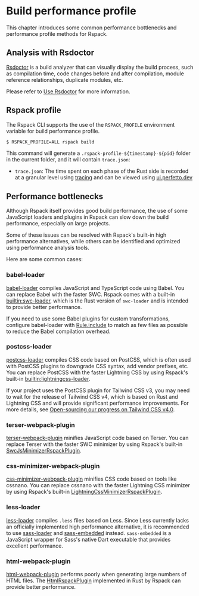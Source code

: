 # Build performance profile

This chapter introduces some common performance bottlenecks and performance profile methods for Rspack.

## Analysis with Rsdoctor

[Rsdoctor](https://rsdoctor.dev/) is a build analyzer that can visually display the build process, such as compilation time, code changes before and after compilation, module reference relationships, duplicate modules, etc.

Please refer to [Use Rsdoctor](/guide/optimization/use-rsdoctor) for more information.

## Rspack profile

The Rspack CLI supports the use of the `RSPACK_PROFILE` environment variable for build performance profile.

```sh
$ RSPACK_PROFILE=ALL rspack build
```

This command will generate a `.rspack-profile-${timestamp}-${pid}` folder in the current folder, and it will contain `trace.json`:

- `trace.json`: The time spent on each phase of the Rust side is recorded at a granular level using [tracing](https://github.com/tokio-rs/tracing) and can be viewed using [ui.perfetto.dev](https://ui.perfetto.dev/)

## Performance bottlenecks

Although Rspack itself provides good build performance, the use of some JavaScript loaders and plugins in Rspack can slow down the build performance, especially on large projects.

Some of these issues can be resolved with Rspack's built-in high performance alternatives, while others can be identified and optimized using performance analysis tools.

Here are some common cases:

### babel-loader

[babel-loader](https://github.com/babel/babel-loader) compiles JavaScript and TypeScript code using Babel. You can replace Babel with the faster SWC. Rspack comes with a built-in [builtin:swc-loader](/guide/features/builtin-swc-loader), which is the Rust version of `swc-loader` and is intended to provide better performance.

If you need to use some Babel plugins for custom transformations, configure babel-loader with [Rule.include](/config/module#ruleinclude) to match as few files as possible to reduce the Babel compilation overhead.

### postcss-loader

[postcss-loader](https://github.com/postcss/postcss-loader) compiles CSS code based on PostCSS, which is often used with PostCSS plugins to downgrade CSS syntax, add vendor prefixes, etc. You can replace PostCSS with the faster Lightning CSS by using Rspack's built-in [builtin:lightningcss-loader](/guide/features/builtin-lightningcss-loader).

If your project uses the PostCSS plugin for Tailwind CSS v3, you may need to wait for the release of Tailwind CSS v4, which is based on Rust and Lightning CSS and will provide significant performance improvements. For more details, see [Open-sourcing our progress on Tailwind CSS v4.0](https://tailwindcss.com/blog/tailwindcss-v4-alpha).

### terser-webpack-plugin

[terser-webpack-plugin](https://github.com/webpack-contrib/terser-webpack-plugin) minifies JavaScript code based on Terser. You can replace Terser with the faster SWC minimizer by using Rspack's built-in [SwcJsMinimizerRspackPlugin](/plugins/rspack/swc-js-minimizer-rspack-plugin).

### css-minimizer-webpack-plugin

[css-minimizer-webpack-plugin](https://github.com/webpack-contrib/css-minimizer-webpack-plugin) minifies CSS code based on tools like cssnano. You can replace cssnano with the faster Lightning CSS minimizer by using Rspack's built-in [LightningCssMinimizerRspackPlugin](/plugins/rspack/lightning-css-minimizer-rspack-plugin).

### less-loader

[less-loader](https://github.com/webpack-contrib/less-loader) compiles `.less` files based on Less. Since Less currently lacks an officially implemented high performance alternative, it is recommended to use [sass-loader](https://github.com/webpack-contrib/sass-loader) and [sass-embedded](https://www.npmjs.com/package/sass-embedded) instead. `sass-embedded` is a JavaScript wrapper for Sass's native Dart executable that provides excellent performance.

### html-webpack-plugin

[html-webpack-plugin](https://github.com/jantimon/html-webpack-plugin) performs poorly when generating large numbers of HTML files. The [HtmlRspackPlugin](/plugins/rspack/html-rspack-plugin) implemented in Rust by Rspack can provide better performance.
